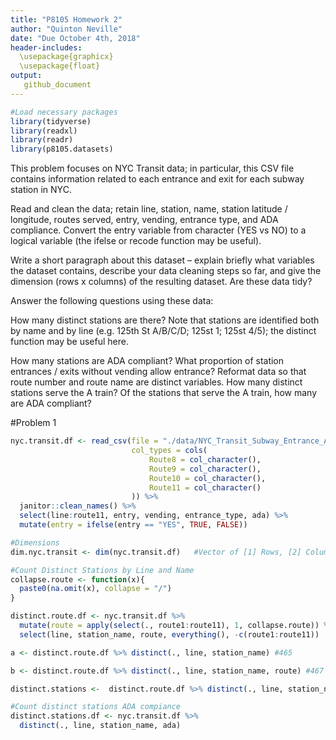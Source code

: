```yaml
---
title: "P8105 Homework 2"
author: "Quinton Neville"
date: "Due October 4th, 2018"
header-includes: 
  \usepackage{graphicx}
  \usepackage{float}
output:
   github_document 
---
```


```r
#Load necessary packages
library(tidyverse)
library(readxl)
library(readr)
library(p8105.datasets)
```

This problem focuses on NYC Transit data; in particular, this CSV file contains information related to each entrance and exit for each subway station in NYC.

Read and clean the data; retain line, station, name, station latitude / longitude, routes served, entry, vending, entrance type, and ADA compliance. Convert the entry variable from character (YES vs NO) to a logical variable (the ifelse or recode function may be useful).

Write a short paragraph about this dataset – explain briefly what variables the dataset contains, describe your data cleaning steps so far, and give the dimension (rows x columns) of the resulting dataset. Are these data tidy?  

Answer the following questions using these data:  

How many distinct stations are there? Note that stations are identified both by name and by line (e.g. 125th St A/B/C/D; 125st 1; 125st 4/5); the distinct function may be useful here.  

How many stations are ADA compliant?
What proportion of station entrances / exits without vending allow entrance?
Reformat data so that route number and route name are distinct variables. How many distinct stations serve the A train? Of the stations that serve the A train, how many are ADA compliant?

#Problem 1
```r
nyc.transit.df <- read_csv(file = "./data/NYC_Transit_Subway_Entrance_And_Exit_Data.csv",
                           col_types = cols(
                               Route8 = col_character(),
                               Route9 = col_character(),
                               Route10 = col_character(),
                               Route11 = col_character()
                           )) %>%
  janitor::clean_names() %>%
  select(line:route11, entry, vending, entrance_type, ada) %>%
  mutate(entry = ifelse(entry == "YES", TRUE, FALSE))

#Dimensions
dim.nyc.transit <- dim(nyc.transit.df)   #Vector of [1] Rows, [2] Columns

#Count Distinct Stations by Line and Name
collapse.route <- function(x){
  paste0(na.omit(x), collapse = "/")
}

distinct.route.df <- nyc.transit.df %>%
  mutate(route = apply(select(., route1:route11), 1, collapse.route)) %>%
  select(line, station_name, route, everything(), -c(route1:route11))

a <- distinct.route.df %>% distinct(., line, station_name) #465

b <- distinct.route.df %>% distinct(., line, station_name, route) #467

distinct.stations <-  distinct.route.df %>% distinct(., line, station_name) %>% nrow()

#Count distinct stations ADA compiance
distinct.stations.df <- nyc.transit.df %>%
  distinct(., line, station_name, ada)

```

